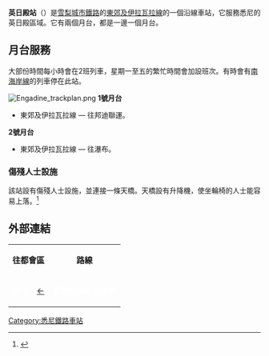 {{noteTA
|G1=地名
}}
{{Coor icon|w=20px|34|04|04|S|151|00|53|E|1000000}}
{{Infobox station
|name                = 英日殿<br />{{lang|en|Engadine}}
|type                = 
|style               = Sydney Trains
|image               = Engadine railway station.jpg
|image_size          = 
|image_caption       = 2011年11月1號月台北行景觀
|address             = [[新南威爾士州|新南威爾士州]]{{link-en|英日殿 (新南威爾士州)|Engadine, New South Wales|英日殿}}[[王子公路|王子公路]]
|country             = [[澳洲|澳洲]]
|coordinates         = {{coord|-34.06763|151.01473|region:AU-NSW_type:railwaystation|format=dms|display=inline,title}}
|elevation           = 
|distance            = 距離[[悉尼中央車站|悉尼中央車站]]30.75公里
|line                = [[東郊及伊拉瓦拉線|伊拉瓦拉線]]
|other               = 巴士
|structure           = 地面
|platform            = 2個側式
|depth               = 
|levels              = 
|tracks              = 2條
|parking             = 
|bicycle             = 
|opened              = 1920年10月1日
|closed              = 
|rebuilt             =
|electrified         = 是
|disabled            = 是
|code                = {{link-en|新南威爾士州鐵路車站編號列表|List of New South Wales railway station codes|EGD}}
|owned               = [[新南威爾士州鐵路局|新南威爾士州鐵路局]]
|operator            = [[悉尼列車|悉尼列車]]
|zone                = 
|former              = 
| passengers          = 每日1,520人<ref>{{cite web |author=Bureau of Transport Statistics |url=https://www.transport.nsw.gov.au/sites/default/files/media/documents/2017/Train%20Statistics%202014.pdf |title=Train Statistics 2014 |publisher=Transport NSW |accessdate=13 July 2018 |archive-date=2018-06-10 |archive-url=https://web.archive.org/web/20180610113500/https://www.transport.nsw.gov.au/sites/default/files/media/documents/2017/Train%20Statistics%202014.pdf |dead-url=no }}</ref>
| pass_year           = 2013年
| pass_rank           = 134
| pass_system         = 悉尼列車，新州鐵路
|mpassengers         = 
|web                 = [https://transportnsw.info/stop?q=10101353#/ Transport for NSW]
|route_map           = 
|map_state           = 
}}
'''英日殿站'''（{{lang-en|Engadine Station}}）是[[雪梨_(城市)|雪梨]][[城市鐵路|城市鐵路]]的[[東郊及伊拉瓦拉線|東郊及伊拉瓦拉線]]的一個沿線車站，它服務悉尼的英日殿區域。它有兩個月台，都是一邊一個月台。

==月台服務==
大部份時間每小時會在2班列車，星期一至五的繁忙時間會加設班次。有時會有[[南海岸線|南海岸線]]的列車停在此站。

[[File:Engadine_trackplan.png|left]]
{{clear|left}}
'''1號月台'''
*東郊及伊拉瓦拉線 — 往邦迪聯運。	

'''2號月台'''
*東郊及伊拉瓦拉線 — 往瀑布。

===傷殘人士設施===
該站設有傷殘人士設施，並連接一條天橋。天橋設有升降機，使坐輪椅的人士能容易上落。<ref>{{cite web|work=City Rail| title=Engadine station facilities|url=http://www.cityrail.info/stations/station_details?stationId=87| accessdate=29 June 2009}}</ref>

==外部連結==
{{Mapit-AUS-suburbscale|long=151.01473|lat=-34.06763}}

{| class="wikitable" style="margin: 1em auto 1em auto" 
|-
|colspan=2 align="center"| '''往都會區''' ||align="center"|  '''路線''' ||colspan=2 align="center"|   '''往外城'''
|- 
|align="center" bgcolor=0072c6 | <span style="color: White;">洛德</span> || align="center" bgcolor=0072c6 | [[洛德車站|←]] ||align="center" bgcolor=0072c6 | <span style="color: White;">'''東郊及伊拉瓦拉線'''</span> || align="center" bgcolor=0072c6 | [[石南屋車站|→]]  ||align="center" bgcolor=0072c6 | <span style="color: White;">石南屋</span>
|}

{{Reflist}}

[[Category:悉尼鐵路車站|Category:悉尼鐵路車站]]